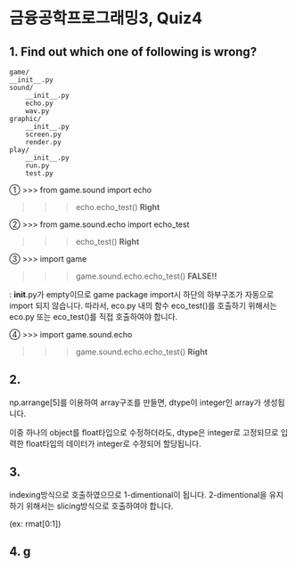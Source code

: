 # 금융공학프로그래밍3, Quiz4 {.unnumbered}

## 1. Find out which one of following is wrong?

    game/
    __init__.py
    sound/
        __init__.py
        echo.py
        wav.py
    graphic/
        __init__.py
        screen.py
        render.py
    play/
        __init__.py
        run.py
        test.py

① >>> from game.sound import echo

>>> echo.echo_test() **Right**

② >>> from game.sound.echo import echo_test

>>> echo_test() **Right**

③ >>> import game

>>> game.sound.echo.echo_test() **FALSE!!**

: __init__.py가 empty이므로 game package import시 하단의 하부구조가 자동으로 import 되지 않습니다. 따라서, eco.py 내의 함수 eco_test()를 호출하기 위해서는 eco.py 또는 eco_test()를 직접 호출하여야 합니다.

④ >>> import game.sound.echo

>>> game.sound.echo.echo_test() **Right**

## 2.

np.arrange[5]를 이용하여 array구조를 만들면, dtype이 integer인 array가 생성됩니다.

이중 하나의 object를 float타입으로 수정하더라도, dtype은 integer로 고정되므로 입력한 float타입의 데이터가 integer로 수정되어 할당됩니다.

## 3. 

indexing방식으로 호출하였으므로 1-dimentional이 됩니다. 2-dimentional을 유지하기 위해서는 slicing방식으로 호출하여야 합니다.

(ex: rmat[0:1])

## 4. g